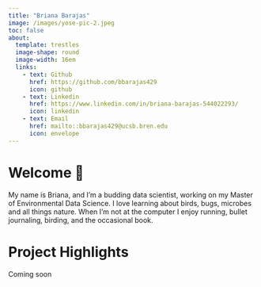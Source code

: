 ```yaml
---
title: "Briana Barajas"
image: /images/yose-pic-2.jpeg
toc: false
about:
  template: trestles
  image-shape: round
  image-width: 16em
  links: 
    - text: Github
      href: https://github.com/bbarajas429
      icon: github
    - text: Linkedin
      href: https://www.linkedin.com/in/briana-barajas-544022293/ 
      icon: linkedin
    - text: Email
      href: mailto::bbarajas429@ucsb.bren.edu
      icon: envelope
---
```


# Welcome 🐛 {.center-text-title}

My name is Briana, and I'm a budding data scientist, working on my Master of Environmental Data Science. I love learning about birds, bugs, microbes and all things nature. When I'm not at the computer I enjoy running, bullet journaling, birding, and the occasional book.

# Project Highlights {.center-text-title}

Coming soon
